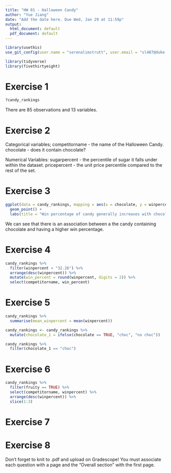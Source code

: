 ```yaml
---
title: "HW 01 - Halloween Candy"
author: "Yue Jiang"
date: "Add the date here. Due Wed, Jan 29 at 11:59p"
output:
  html_document: default
  pdf_document: default
---
```

```r
library(usethis)
use_git_config(user.name = "serenalimstrutt", user.email = "sl487@duke.edu")
```

```r
library(tidyverse)
library(fivethirtyeight)
```

# Exercise 1

```r
?candy_rankings
```

There are 85 observations and 13 variables. 


# Exercise 2

Categorical variables;
competitorname - the name of the Halloween Candy.
chocolate - does it contain chocolate?

Numerical Variables:
sugarpercent - the percentile of sugar it falls under within the dataset.
pricepercent - the unit price percentile compared to the rest of the set.

# Exercise 3

```r
ggplot(data = candy_rankings, mapping = aes(x = chocolate, y = winpercent)) +
  geom_point() +
  labs(title = "Win percentage of candy generally increases with chocolate")

```

We can see that there is an association between a the candy containing chocolate and having a higher win percentage.

# Exercise 4
```r
candy_rankings %>%
  filter(winpercent < "32.26") %>%
  arrange(desc(winpercent)) %>%
  mutate(win_percent = round(winpercent, digits = 2)) %>%
  select(competitorname, win_percent) 
```

# Exercise 5
```r
candy_rankings %>%
  summarise(mean_winpercent = mean(winpercent))

candy_rankings <- candy_rankings %>%
  mutate(chocolate_1 = ifelse(chocolate == TRUE, "choc", "no choc"))

candy_rankings %>%
  filter(chocolate_1 == "choc")
```

# Exercise 6
```r
candy_rankings %>%
  filter(fruity == TRUE) %>%
  select(competitorname, winpercent) %>%
  arrange(desc(winpercent)) %>%
  slice(1:3)
```


# Exercise 7

# Exercise 8

Don't forget to knit to .pdf and upload on Gradescope! You must associate each question with a page and the "Overall section" with the first page.
